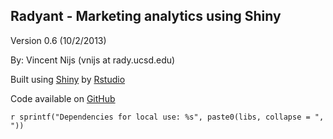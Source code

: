 ## Radyant - Marketing analytics using Shiny

Version 0.6 (10/2/2013)

By: Vincent Nijs (vnijs at rady.ucsd.edu)

Built using [Shiny](http://www.rstudio.com/shiny/) by [Rstudio](http://www.rstudio.com/)

Code available on [GitHub](https://github.com/mostly-harmless/radyant)

`r sprintf("Dependencies for local use: %s", paste0(libs, collapse = ", "))`
